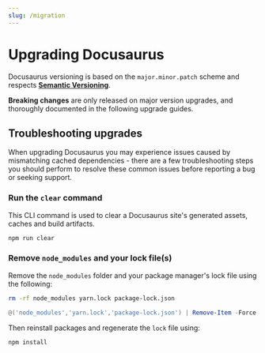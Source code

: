 ```yaml
---
slug: /migration
---
```


# Upgrading Docusaurus

Docusaurus versioning is based on the `major.minor.patch` scheme and respects [**Semantic Versioning**](https://semver.org/).

**Breaking changes** are only released on major version upgrades, and thoroughly documented in the following upgrade guides.


<DocCardList />

## Troubleshooting upgrades

When upgrading Docusaurus you may experience issues caused by mismatching cached dependencies - there are a few troubleshooting steps you should perform to resolve these common issues before reporting a bug or seeking support.

### Run the `clear` command

This CLI command is used to clear a Docusaurus site's generated assets, caches and build artifacts.

```bash npm2yarn
npm run clear
```

### Remove `node_modules` and your lock file(s)

Remove the `node_modules` folder and your package manager's lock file using the following:

<Tabs>
<TabItem label="Bash" value="bash">

```bash
rm -rf node_modules yarn.lock package-lock.json
```

</TabItem>
<TabItem label="PowerShell" value="powershell">

```powershell
@('node_modules','yarn.lock','package-lock.json') | Remove-Item -Force -Recurse -ErrorAction SilentlyContinue
```

</TabItem>
</Tabs>

Then reinstall packages and regenerate the `lock` file using:

```bash npm2yarn
npm install
```
